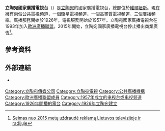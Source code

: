 {{Infobox company
| name = 立陶宛國家廣播電視台
| name_en = Lithuanian National Radio and Television, LRT
| logo = LRT_dark.png
| former_name = 
| type = [[公共廣播|公共廣播機構]]
| predecessor = 
| successor = 
| foundation = {{start date|1926}}（廣播）<br />{{start date|1957}}（電視）
| founder = 
| defunct = 
| location_city = [[維爾紐斯|維爾紐斯]]S. Konarskio g. 49,
| location_country = {{LIT}}
| locations = 
| area_served = [[立陶宛|立陶宛]]
| industry = [[大眾媒體|大眾媒體]]
| products = 
| production = LRT工作室（LRT Studios）
| services = 電視、廣播、網路媒體
| revenue = 
| operating_income = 
| net_income = 
| aum = 
| assets = 
| equity = 
| owner = [[立陶宛總統|立陶宛總統]]
| key_people = 莫妮卡·加爾巴契烏斯凱特-布德里安（{{lang|lt|Monika Garbačiauskaitė-Budrienė}}，[[執行長|執行長]]）
| parent = 
| divisions = 
| subsid = 
| website = {{URL|https://www.lrt.lt/}}
| footnotes = 
| intl = 
}}
'''立陶宛國家廣播電視台'''（{{lang-lt|Lietuvos nacionalinis radijas ir televizija/ '''LRT'''}}）是[[立陶宛|立陶宛]]的國家廣播電視台，總部位於[[維爾紐斯|維爾紐斯]]。現在擁有兩個公共電視頻道，一個衛星電視頻道，一個高畫質電視頻道，三個廣播頻率。廣播服務開始於1926年，電視服務開始於1957年。立陶宛國家廣播電視台在1993年加入[[歐洲廣播聯盟|歐洲廣播聯盟]]。2015年開始，立陶宛國家廣播電視台停止播出商業廣告<ref>[http://www.15min.lt/naujiena/aktualu/lietuva/seimas-nuo-2015-metu-uzdraude-reklama-lietuvos-televizijoje-ir-radijuje-56-394212?cf=df Seimas nuo 2015 metų uždraudė reklamą Lietuvos televizijoje ir radijuje]</ref>。

==參考資料==
{{reflist|30em}}

== 外部連結 ==
* {{Official website |https://www.lrt.lt}} {{lt icon}}{{en}}
{{歐洲廣播聯盟成員}}
{{Eastern Bloc media|state=autocollapse}}
{{Authority control}}
{{DEFAULTSORT:Lithuanian National Radio And Television}}
[[Category:立陶宛傳媒公司|Category:立陶宛傳媒公司]]
[[Category:立陶宛電視|Category:立陶宛電視]]
[[Category:公共廣播機構|Category:公共廣播機構]]
[[Category:歐洲廣播聯盟成員|Category:歐洲廣播聯盟成員]]
[[Category:1957年成立的电视台或电视频道|Category:1957年成立的电视台或电视频道]]
[[Category:1926年開播的電台|Category:1926年開播的電台]]
[[Category:1926年立陶宛建立|Category:1926年立陶宛建立]]